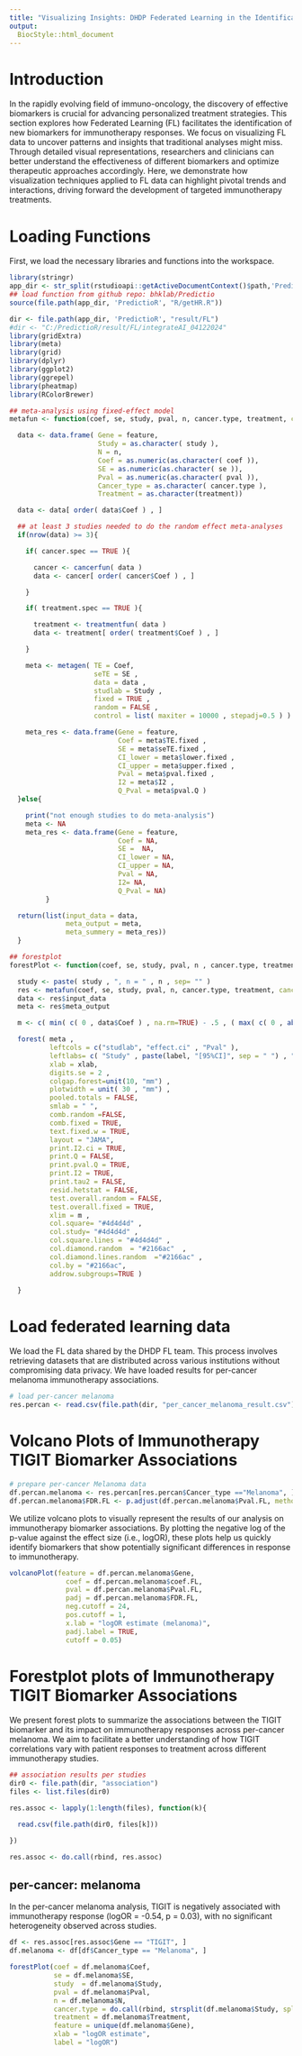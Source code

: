 ```yaml
---
title: "Visualizing Insights: DHDP Federated Learning in the Identification of New Biomarkers for Immunotherapy Response"
output:
  BiocStyle::html_document
---
```


# Introduction

In the rapidly evolving field of immuno-oncology, the discovery of effective biomarkers is crucial for advancing personalized treatment strategies. This section explores how Federated Learning (FL) facilitates the identification of new biomarkers for immunotherapy responses. We focus on visualizing FL data to uncover patterns and insights that traditional analyses might miss. Through detailed visual representations, researchers and clinicians can better understand the effectiveness of different biomarkers and optimize therapeutic approaches accordingly. Here, we demonstrate how visualization techniques applied to FL data can highlight pivotal trends and interactions, driving forward the development of targeted immunotherapy treatments.

# Loading Functions

First, we load the necessary libraries and functions into the workspace.

```r

library(stringr)
app_dir <- str_split(rstudioapi::getActiveDocumentContext()$path,'PredictioR')[[1]][1]
## load function from github repo: bhklab/Predictio
source(file.path(app_dir, 'PredictioR', "R/getHR.R"))

dir <- file.path(app_dir, 'PredictioR', "result/FL") 
#dir <- "C:/PredictioR/result/FL/integrateAI_04122024"
library(gridExtra)
library(meta)
library(grid)
library(dplyr)
library(ggplot2)
library(ggrepel)
library(pheatmap)
library(RColorBrewer)

## meta-analysis using fixed-effect model
metafun <- function(coef, se, study, pval, n, cancer.type, treatment, cancer.spec = FALSE, treatment.spec = FALSE, feature){

  data <- data.frame( Gene = feature,
                      Study = as.character( study ),
                      N = n,
                      Coef = as.numeric(as.character( coef )),
                      SE = as.numeric(as.character( se )),
                      Pval = as.numeric(as.character( pval )),
                      Cancer_type = as.character( cancer.type ),
                      Treatment = as.character(treatment))

  data <- data[ order( data$Coef ) , ]

  ## at least 3 studies needed to do the random effect meta-analyses
  if(nrow(data) >= 3){

    if( cancer.spec == TRUE ){

      cancer <- cancerfun( data )
      data <- cancer[ order( cancer$Coef ) , ]

    }

    if( treatment.spec == TRUE ){

      treatment <- treatmentfun( data )
      data <- treatment[ order( treatment$Coef ) , ]

    }

    meta <- metagen( TE = Coef,
                     seTE = SE ,
                     data = data ,
                     studlab = Study ,
                     fixed = TRUE ,
                     random = FALSE ,
                     control = list( maxiter = 10000 , stepadj=0.5 ) )

    meta_res <- data.frame(Gene = feature,
                           Coef = meta$TE.fixed ,
                           SE = meta$seTE.fixed ,
                           CI_lower = meta$lower.fixed ,
                           CI_upper = meta$upper.fixed ,
                           Pval = meta$pval.fixed ,
                           I2 = meta$I2 ,
                           Q_Pval = meta$pval.Q )
  }else{

    print("not enough studies to do meta-analysis")
    meta <- NA
    meta_res <- data.frame(Gene = feature,
                           Coef = NA,
                           SE =  NA,
                           CI_lower = NA,
                           CI_upper = NA,
                           Pval = NA,
                           I2= NA,
                           Q_Pval = NA)
         }

  return(list(input_data = data,
              meta_output = meta,
              meta_summery = meta_res))
  }

## forestplot 
forestPlot <- function(coef, se, study, pval, n , cancer.type, treatment, xlab , label, feature){

  study <- paste( study , ", n = " , n , sep= "" )
  res <- metafun(coef, se, study, pval, n, cancer.type, treatment, cancer.spec = FALSE, treatment.spec = FALSE, feature)
  data <- res$input_data
  meta <- res$meta_output

  m <- c( min( c( 0 , data$Coef ) , na.rm=TRUE) - .5 , ( max( c( 0 , abs(data$Coef) ) , na.rm=TRUE) ) + .5 )

  forest( meta ,
          leftcols = c("studlab", "effect.ci" , "Pval" ),
          leftlabs= c( "Study" , paste(label, "[95%CI]", sep = " ") , "P-value" ) ,
          xlab = xlab,
          digits.se = 2 ,
          colgap.forest=unit(10, "mm") ,
          plotwidth = unit( 30 , "mm") ,
          pooled.totals = FALSE,
          smlab = " ",
          comb.random =FALSE,
          comb.fixed = TRUE,
          text.fixed.w = TRUE,
          layout = "JAMA",
          print.I2.ci = TRUE,
          print.Q = FALSE,
          print.pval.Q = TRUE,
          print.I2 = TRUE,
          print.tau2 = FALSE,
          resid.hetstat = FALSE,
          test.overall.random = FALSE,
          test.overall.fixed = TRUE,
          xlim = m ,
          col.square= "#4d4d4d" ,
          col.study= "#4d4d4d" ,
          col.square.lines = "#4d4d4d" ,
          col.diamond.random  = "#2166ac"  ,
          col.diamond.lines.random  ="#2166ac" ,
          col.by = "#2166ac",
          addrow.subgroups=TRUE )

  }


```

# Load federated learning data

We load the FL data shared by the DHDP FL team. This process involves retrieving datasets that are distributed across various institutions without compromising data privacy. We have loaded results for per-cancer melanoma immunotherapy associations.

```r

# load per-cancer melanoma
res.percan <- read.csv(file.path(dir, "per_cancer_melanoma_result.csv"))

```


# Volcano Plots of Immunotherapy TIGIT Biomarker Associations 

```r

# prepare per-cancer Melanoma data
df.percan.melanoma <- res.percan[res.percan$Cancer_type =="Melanoma", ]
df.percan.melanoma$FDR.FL <- p.adjust(df.percan.melanoma$Pval.FL, method = "BH")

```

We utilize volcano plots to visually represent the results of our analysis on immunotherapy biomarker associations. By plotting the negative log of the p-value against the effect size (i.e., logOR), these plots help us quickly identify biomarkers that show potentially significant differences in response to immunotherapy. 


```r

volcanoPlot(feature = df.percan.melanoma$Gene,
              coef = df.percan.melanoma$coef.FL,
              pval = df.percan.melanoma$Pval.FL,
              padj = df.percan.melanoma$FDR.FL,
              neg.cutoff = 24,
              pos.cutoff = 1,
              x.lab = "logOR estimate (melanoma)",
              padj.label = TRUE,
              cutoff = 0.05)

```


# Forestplot plots of Immunotherapy TIGIT Biomarker Associations

We present forest plots to summarize the associations between the TIGIT biomarker and its impact on immunotherapy responses across per-cancer melanoma. We aim to facilitate a better understanding of how TIGIT correlations vary with patient responses to treatment across different immunotherapy studies.

```r

## association results per studies
dir0 <- file.path(dir, "association")
files <- list.files(dir0)

res.assoc <- lapply(1:length(files), function(k){

  read.csv(file.path(dir0, files[k]))

})

res.assoc <- do.call(rbind, res.assoc)

```

## per-cancer: melanoma

In the per-cancer melanoma analysis, TIGIT is negatively associated with immunotherapy response (logOR = -0.54, p = 0.03), with no significant heterogeneity observed across studies.

```r

df <- res.assoc[res.assoc$Gene == "TIGIT", ]
df.melanoma <- df[df$Cancer_type == "Melanoma", ]

forestPlot(coef = df.melanoma$Coef,
           se = df.melanoma$SE,
           study  = df.melanoma$Study,
           pval = df.melanoma$Pval,
           n = df.melanoma$N,
           cancer.type = do.call(rbind, strsplit(df.melanoma$Study, split='__', fixed=TRUE))[, 2],
           treatment = df.melanoma$Treatment,
           feature = unique(df.melanoma$Gene),
           xlab = "logOR estimate",
           label = "logOR")


```



